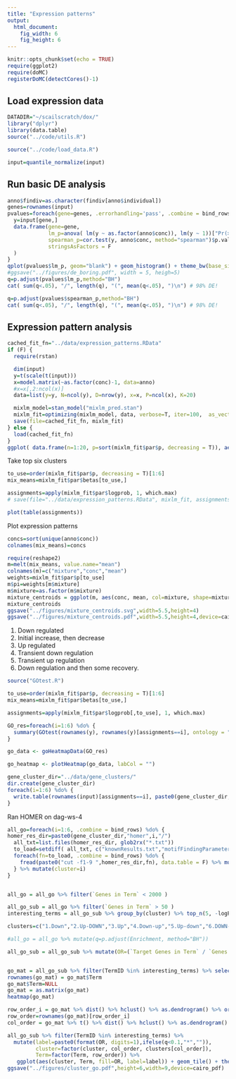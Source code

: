```yaml
---
title: "Expression patterns"
output:
  html_document:
    fig_width: 6
    fig_height: 6
---
```


```r
knitr::opts_chunk$set(echo = TRUE)
require(ggplot2)
require(doMC)
registerDoMC(detectCores()-1)
```

## Load expression data
```r
DATADIR="~/scailscratch/dox/"
library("dplyr")
library(data.table)
source("../code/utils.R")

source("../code/load_data.R")

input=quantile_normalize(input)
```

## Run basic DE analysis

```r
anno$findiv=as.character(findiv[anno$individual])
genes=rownames(input)
pvalues=foreach(gene=genes, .errorhandling='pass', .combine = bind_rows) %dopar% {
  y=input[gene,]
  data.frame(gene=gene,
             lm_p=anova( lm(y ~ as.factor(anno$conc)), lm(y ~ 1))["Pr(>F)"][2,1],
             spearman_p=cor.test(y, anno$conc, method="spearman")$p.value,
             stringsAsFactors = F
  )
}
qplot(pvalues$lm_p, geom="blank") + geom_histogram() + theme_bw(base_size = 16) + xlab("p-value")
#ggsave("../figures/de_boring.pdf", width = 5, heigh=5)
q=p.adjust(pvalues$lm_p,method="BH")
cat( sum(q<.05), "/", length(q), "(", mean(q<.05), ")\n") # 98% DE! 

q=p.adjust(pvalues$spearman_p,method="BH")
cat( sum(q<.05), "/", length(q), "(", mean(q<.05), ")\n") # 98% DE! 
```

## Expression pattern analysis
```r

cached_fit_fn="../data/expression_patterns.RData"
if (F) {
  require(rstan)

  dim(input)
  y=t(scale(t(input)))
  x=model.matrix(~as.factor(conc)-1, data=anno)
  #x=x[,2:ncol(x)]
  data=list(y=y, N=ncol(y), D=nrow(y), x=x, P=ncol(x), K=20)

  mixlm_model=stan_model("mixlm_pred.stan")
  mixlm_fit=optimizing(mixlm_model, data, verbose=T, iter=100,  as_vector=F) # takes a while... 
  save(file=cached_fit_fn, mixlm_fit)
} else {
  load(cached_fit_fn)
}
ggplot( data.frame(n=1:20, p=sort(mixlm_fit$par$p, decreasing = T)), aes(n,p)) + geom_bar(stat="identity") + theme_bw(base_size = 16) + ylab("Mixture weight") + xlab("Mixture component")
```

Take top six clusters
```r
to_use=order(mixlm_fit$par$p, decreasing = T)[1:6]
mix_means=mixlm_fit$par$betas[to_use,]

assignments=apply(mixlm_fit$par$logprob, 1, which.max)
# save(file="../data/expression_patterns.RData", mixlm_fit, assignments)

plot(table(assignments))
```

Plot expression patterns
```r
concs=sort(unique(anno$conc))
colnames(mix_means)=concs

require(reshape2)
m=melt(mix_means, value.name="mean")
colnames(m)=c("mixture","conc","mean")
weights=mixlm_fit$par$p[to_use]
m$pi=weights[m$mixture]
m$mixture=as.factor(m$mixture)
mixture_centroids = ggplot(m, aes(conc, mean, col=mixture, shape=mixture, size=pi*100)) + geom_line(alpha=.7) + geom_point() + scale_x_sqrt(breaks=concs, labels=concs, expand=c(0,0)) + theme_bw(base_size = 14) + ylab("Relative expression") + xlab("Doxorubicin concentration") + scale_size("% genes") + scale_color_manual("Cluster ID", values=cbPalette) + scale_shape("Cluster ID")
mixture_centroids
ggsave("../figures/mixture_centroids.svg",width=5.5,height=4)
ggsave("../figures/mixture_centroids.pdf",width=5.5,height=4,device=cairo_pdf)
```

1. Down regulated
2. Initial increase, then decrease
3. Up regulated
4. Transient down regulation
5. Transient up regulation
6. Down regulation and then some recovery. 


```r
source("GOtest.R")

to_use=order(mixlm_fit$par$p, decreasing = T)[1:6]
mix_means=mixlm_fit$par$betas[to_use,]

assignments=apply(mixlm_fit$par$logprob[,to_use], 1, which.max)

GO_res=foreach(i=1:6) %do% {
  summary(GOtest(rownames(y), rownames(y)[assignments==i], ontology = "BP")$GO$BP, pvalue = 1e-5)
}

go_data <- goHeatmapData(GO_res)

go_heatmap <- plotHeatmap(go_data, labCol = "")

```

```r
gene_cluster_dir="../data/gene_clusters/"
dir.create(gene_cluster_dir)
foreach(i=1:6) %do% {
  write.table(rownames(input)[assignments==i], paste0(gene_cluster_dir,i,".txt"), col.names = F, row.names = F, quote=F)
}
```

Ran HOMER on dag-ws-4

```r

all_go=foreach(i=1:6, .combine = bind_rows) %do% {
homer_res_dir=paste0(gene_cluster_dir,"homer",i,"/")
  all_txt=list.files(homer_res_dir, glob2rx("*.txt"))
  to_load=setdiff( all_txt, c("knownResults.txt","motifFindingParameters.txt","targetIDs.ug.txt"))
  foreach(fn=to_load, .combine = bind_rows) %do% {
    fread(paste0("cut -f1-9 ",homer_res_dir,fn), data.table = F) %>% mutate(source=fn, TermID=as.character(TermID))
  } %>% mutate(cluster=i)
}


all_go = all_go %>% filter(`Genes in Term` < 2000 )
```

```r
all_go_sub = all_go %>% filter(`Genes in Term` > 50 )
interesting_terms = all_go_sub %>% group_by(cluster) %>% top_n(5, -logP) %>% .$TermID %>% unique()

clusters=c("1.Down","2.Up-DOWN","3.Up","4.Down-up","5.Up-down","6.DOWN-up")

#all_go = all_go %>% mutate(q=p.adjust(Enrichment, method="BH"))

all_go_sub = all_go_sub %>% mutate(OR=(`Target Genes in Term` / `Genes in Term`) / ((`Total Target Genes` - `Target Genes in Term`) / (`Total Genes` - `Genes in Term`) ) )


go_mat = all_go_sub %>% filter(TermID %in% interesting_terms) %>% select(Term, cluster, OR) %>% spread(cluster, OR) 
rownames(go_mat) = go_mat$Term
go_mat$Term=NULL
go_mat = as.matrix(go_mat)
heatmap(go_mat)
```

```r
row_order_i = go_mat %>% dist() %>% hclust() %>% as.dendrogram() %>% order.dendrogram()
row_order=rownames(go_mat)[row_order_i]
col_order = go_mat %>% t() %>% dist() %>% hclust() %>% as.dendrogram() %>% order.dendrogram()

all_go_sub %>% filter(TermID %in% interesting_terms) %>% 
  mutate(label=paste0(format(OR, digits=1),ifelse(q<0.1,"*","")), 
         cluster=factor(cluster, col_order, clusters[col_order]), 
         Term=factor(Term, row_order)) %>% 
   ggplot(aes(cluster, Term, fill=OR, label=label)) + geom_tile() + theme(axis.text.x = element_text(angle = 45, vjust = 1, hjust=1)) + scale_fill_gradient(low="white",high="black") + geom_text() + xlab("Cluster") + ylab("Gene set") # + scale_fill_gradient2(low = "white", mid = "yellow", high="red", midpoint = 2)
ggsave("../figures/cluster_go.pdf",height=6,width=9,device=cairo_pdf)
```
